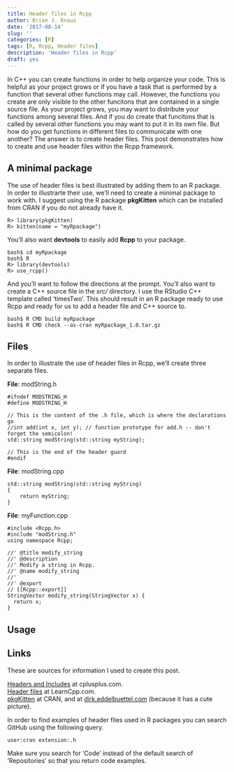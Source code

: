 ```yaml
---
title: Header files in Rcpp
author: Brian J. Knaus
date: '2017-08-14'
slug: ''
categories: [R]
tags: [R, Rcpp, Header files]
description: 'Header files in Rcpp'
draft: yes
---
```



In C++ you can create functions in order to help organize your code.
This is helpful as your project grows or if you have a task that is performed by a function that several other functions may call.
However, the functions you create are only visible to the other funcitons that are contained in a single source file.
As your project grows, you may want to distribute your functions among several files.
And if you do create that funcitons that is called by several other functions you may want to put it in its own file.
But how do you get functions in different files to communicate with one another?
The answer is to create header files.
This post demonstrates how to create and use header files within the Rcpp framework.


## A minimal package


The use of header files is best illustrated by adding them to an R package.
In order to illustrarte their use, we'll need to create a minimal package to work with.
I suggest using the R package **pkgKitten** which can be installed from CRAN if you do not already have it.


```
R> library(pkgKitten)
R> kitten(name = "myRpackage")
```

You'll also want **devtools** to easily add **Rcpp** to your package.


```
bash$ cd myRpackage
bash$ R
R> library(devtools)
R> use_rcpp()
```

And you'll want to follow the directions at the prompt.
You'll also want to create a C++ source file in the *src/* directory.
I use the RStudio C++ template called 'timesTwo'.
This should result in an R package ready to use Rcpp and ready for us to add a header file and C++ source to.


```
bash$ R CMD build myRpackage
bash$ R CMD check --as-cran myRpackage_1.0.tar.gz
```


## Files


In order to illustrate the use of header files in Rcpp, we'll create three separate files.


**File**: modString.h
```
#ifndef MODSTRING_H
#define MODSTRING_H

// This is the content of the .h file, which is where the declarations go
//int add(int x, int y); // function prototype for add.h -- don't forget the semicolon!
std::string modString(std::string myString);

// This is the end of the header guard
#endif
```

**File**: modString.cpp
```
std::string modString(std::string myString)
{
    return myString;
}
```

**File**: myFunction.cpp
```
#include <Rcpp.h>
#include "modString.h"
using namespace Rcpp;

//' @title modify_string
//' @description
//' Modify a string in Rcpp.
//' @name modify_string
//' 
//' @export
// [[Rcpp::export]]
StringVector modify_string(StringVector x) {
  return x;
}

```

## Usage




## Links

These are sources for information I used to create this post.

[Headers and Includes](http://www.cplusplus.com/forum/articles/10627/) at cplusplus.com.    
[Header files](http://www.learncpp.com/cpp-tutorial/19-header-files/) at LearnCpp.com.    
[pkgKitten](https://CRAN.R-project.org/package=pkgKitten) at CRAN, and at [dirk.eddelbuettel.com ](http://dirk.eddelbuettel.com/code/pkgkitten.html) (because it has a cute picture).    


In order to find examples of header files used in R packages you can search GitHub using the following query.



```
user:cran extension:.h
```

Make sure you search for 'Code' instead of the default search of 'Repositories' so that you return code examples.

